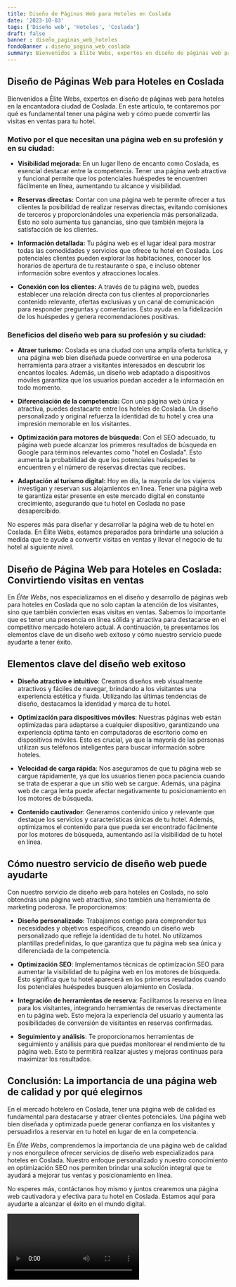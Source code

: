 ```yaml
---
title: Diseño de Páginas Web para Hoteles en Coslada
date: '2023-10-03'
tags: ['Diseño web', 'Hoteles', 'Coslada']
draft: false
banner : diseño_paginas_web_hoteles
fondoBanner : diseño_pagina_web_coslada
summary: Bienvenidos a Élite Webs, expertos en diseño de páginas web para hoteles en la encantadora ciudad de Coslada. En este artículo, te contaremos por qué es fundamental tener una página web y cómo puede convertir las visitas en ventas para tu hotel.
---
```


## Diseño de Páginas Web para Hoteles en Coslada

Bienvenidos a Élite Webs, expertos en diseño de páginas web para hoteles en la encantadora ciudad de Coslada. En este artículo, te contaremos por qué es fundamental tener una página web y cómo puede convertir las visitas en ventas para tu hotel.

### Motivo por el que necesitan una página web en su profesión y en su ciudad:

- **Visibilidad mejorada:** En un lugar lleno de encanto como Coslada, es esencial destacar entre la competencia. Tener una página web atractiva y funcional permite que los potenciales huéspedes te encuentren fácilmente en línea, aumentando tu alcance y visibilidad.

- **Reservas directas:** Contar con una página web te permite ofrecer a tus clientes la posibilidad de realizar reservas directas, evitando comisiones de terceros y proporcionándoles una experiencia más personalizada. Esto no solo aumenta tus ganancias, sino que también mejora la satisfacción de los clientes.

- **Información detallada:** Tu página web es el lugar ideal para mostrar todas las comodidades y servicios que ofrece tu hotel en Coslada. Los potenciales clientes pueden explorar las habitaciones, conocer los horarios de apertura de tu restaurante o spa, e incluso obtener información sobre eventos y atracciones locales.

- **Conexión con los clientes:** A través de tu página web, puedes establecer una relación directa con tus clientes al proporcionarles contenido relevante, ofertas exclusivas y un canal de comunicación para responder preguntas y comentarios. Esto ayuda en la fidelización de los huéspedes y genera recomendaciones positivas.

### Beneficios del diseño web para su profesión y su ciudad:

- **Atraer turismo:** Coslada es una ciudad con una amplia oferta turística, y una página web bien diseñada puede convertirse en una poderosa herramienta para atraer a visitantes interesados en descubrir los encantos locales. Además, un diseño web adaptado a dispositivos móviles garantiza que los usuarios puedan acceder a la información en todo momento.

- **Diferenciación de la competencia:** Con una página web única y atractiva, puedes destacarte entre los hoteles de Coslada. Un diseño personalizado y original refuerza la identidad de tu hotel y crea una impresión memorable en los visitantes.

- **Optimización para motores de búsqueda:** Con el SEO adecuado, tu página web puede alcanzar los primeros resultados de búsqueda en Google para términos relevantes como "hotel en Coslada". Esto aumenta la probabilidad de que los potenciales huéspedes te encuentren y el número de reservas directas que recibes.

- **Adaptación al turismo digital:** Hoy en día, la mayoría de los viajeros investigan y reservan sus alojamientos en línea. Tener una página web te garantiza estar presente en este mercado digital en constante crecimiento, asegurando que tu hotel en Coslada no pase desapercibido.

No esperes más para diseñar y desarrollar la página web de tu hotel en Coslada. En Élite Webs, estamos preparados para brindarte una solución a medida que te ayude a convertir visitas en ventas y llevar el negocio de tu hotel al siguiente nivel.

<GifSeo />

<Cta />

## Diseño de Página Web para Hoteles en Coslada: Convirtiendo visitas en ventas

En *Élite Webs*, nos especializamos en el diseño y desarrollo de páginas web para hoteles en Coslada que no solo captan la atención de los visitantes, sino que también convierten esas visitas en ventas. Sabemos lo importante que es tener una presencia en línea sólida y atractiva para destacarse en el competitivo mercado hotelero actual. A continuación, te presentamos los elementos clave de un diseño web exitoso y cómo nuestro servicio puede ayudarte a tener éxito.

## Elementos clave del diseño web exitoso

- **Diseño atractivo e intuitivo**: Creamos diseños web visualmente atractivos y fáciles de navegar, brindando a los visitantes una experiencia estética y fluida. Utilizando las últimas tendencias de diseño, destacamos la identidad y marca de tu hotel.

- **Optimización para dispositivos móviles**: Nuestras páginas web están optimizadas para adaptarse a cualquier dispositivo, garantizando una experiencia óptima tanto en computadoras de escritorio como en dispositivos móviles. Esto es crucial, ya que la mayoría de las personas utilizan sus teléfonos inteligentes para buscar información sobre hoteles.

- **Velocidad de carga rápida**: Nos aseguramos de que tu página web se cargue rápidamente, ya que los usuarios tienen poca paciencia cuando se trata de esperar a que un sitio web se cargue. Además, una página web de carga lenta puede afectar negativamente tu posicionamiento en los motores de búsqueda.

- **Contenido cautivador**: Generamos contenido único y relevante que destaque los servicios y características únicas de tu hotel. Además, optimizamos el contenido para que pueda ser encontrado fácilmente por los motores de búsqueda, aumentando así la visibilidad de tu hotel en línea.

## Cómo nuestro servicio de diseño web puede ayudarte

Con nuestro servicio de diseño web para hoteles en Coslada, no solo obtendrás una página web atractiva, sino también una herramienta de marketing poderosa. Te proporcionamos:

- **Diseño personalizado**: Trabajamos contigo para comprender tus necesidades y objetivos específicos, creando un diseño web personalizado que refleje la identidad de tu hotel. No utilizamos plantillas predefinidas, lo que garantiza que tu página web sea única y diferenciada de la competencia.

- **Optimización SEO**: Implementamos técnicas de optimización SEO para aumentar la visibilidad de tu página web en los motores de búsqueda. Esto significa que tu hotel aparecerá en los primeros resultados cuando los potenciales huéspedes busquen alojamiento en Coslada.

- **Integración de herramientas de reserva**: Facilitamos la reserva en línea para los visitantes, integrando herramientas de reservas directamente en tu página web. Esto mejora la experiencia del usuario y aumenta las posibilidades de conversión de visitantes en reservas confirmadas.

- **Seguimiento y análisis**: Te proporcionamos herramientas de seguimiento y análisis para que puedas monitorear el rendimiento de tu página web. Esto te permitirá realizar ajustes y mejoras continuas para maximizar los resultados.

## Conclusión: La importancia de una página web de calidad y por qué elegirnos

En el mercado hotelero en Coslada, tener una página web de calidad es fundamental para destacarse y atraer clientes potenciales. Una página web bien diseñada y optimizada puede generar confianza en los visitantes y persuadirlos a reservar en tu hotel en lugar de en la competencia.

En *Élite Webs*, comprendemos la importancia de una página web de calidad y nos enorgullece ofrecer servicios de diseño web especializados para hoteles en Coslada. Nuestro enfoque personalizado y nuestro conocimiento en optimización SEO nos permiten brindar una solución integral que te ayudará a mejorar tus ventas y posicionamiento en línea.

No esperes más, contáctanos hoy mismo y juntos crearemos una página web cautivadora y efectiva para tu hotel en Coslada. Estamos aquí para ayudarte a alcanzar el éxito en el mundo digital.

<Video />

<CtaBot job='Hoteles' city='Coslada'/>

<Gmaps query='Coslada+españa+maps' />